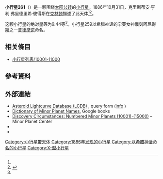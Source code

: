 {{Infobox planet
 | minorplanet     = yes
 | name            = [[261_Prymno|261 Prymno]]
 | background      = #D6D6D6
 | image = 
 | image_size      = 
 | caption         =
 | discovery_ref   =  <ref name="MPC-object" />
 | discoverer      = [[克里斯蒂安·亨利·弗里德里希·彼得斯|克里斯蒂安·亨利·弗里德里希·彼得斯]]
 | discovery_site  = [[克林顿|克林顿]]
 | discovered      = 1886年10月31日
 | mpc_name        = 261 Prymno
 | alt_names       = 261 Prymno
 | pronounced      = 
 | named_after     = <ref name="MPC-object" />
 | mp_category     = [[主帶小行星|主帶小行星]] <ref name="MPC-object" /><ref name="jpldata" />
 | orbit_ref       = <ref name="a">[http://ssd.jpl.nasa.gov/sbdb.cgi?sstr=261 261] {{Wayback|url=http://ssd.jpl.nasa.gov/sbdb.cgi?sstr=261 |date=20200803081001 }}，小行星數據庫瀏覽器（JPL Small-Body Database Browser）－[[美国国家航空航天局|美国国家航空航天局]]喷气推进实验室</ref>
 | epoch           = 2018-03-23.0（[[儒略日|JD]] 2458200.5）
 | uncertainty     = 0
 | observation_arc = 
 | aphelion = {{convert|2.540|AU|km|3|abbr=on|lk=out}}
 | perihelion      = {{convert|2.1239787|AU|km|3|abbr=on}}
 | semimajor       = 2.3317514
 | eccentricity    = 0.0891059
 | period          = 3.56[[儒略年|yr]]
 | mean_anomaly    = 202.01147[[度|°]]
 | mean_motion     = {{Deg2DMS|0.27680920|sup=ms}} / day
 | inclination     = 3.63577
 | asc_node        = 96.63318°
 | arg_peri        = 65.78224
 | mean_diameter   = 
 | rotation        = 
 | albedo          =
 | spectral_type   =
 | abs_magnitude   = 9.44<ref name="jpldata" />
}}
'''小行星261'''（{{lang-en|261 Prymno}}）是一颗围绕[[太阳|太阳]][[公转|公转]]的[[小行星|小行星]]。1886年10月31日，克里斯蒂安·亨利·弗里德里希·彼得斯在[[克林顿|克林顿]]描述了此天体<ref name="a" /><ref>{{cite news|title=小行星列表|url=http://cfa-www.harvard.edu/iau/lists/NumberedMPs.txt|accessdate=2018-10-19|newspaper=哈佛大学|archive-date=2008-05-17|archive-url=https://web.archive.org/web/20080517010638/http://cfa-www.harvard.edu/iau/lists/NumberedMPs.txt|dead-url=no}}</ref>。

这颗小行星的[[绝对星等|绝对星等]]为9.44等<ref name="a" />。小行星259以[[希腊神话|希腊神话]]的[[宁芙|宁芙]]女神[[俄刻阿尼得斯|俄刻阿尼得斯]]之一[[普律摩诺|普律摩诺]]命名。

== 相关條目 ==
*[[小行星列表/10001-11000|小行星列表/10001-11000]]

== 參考資料 ==
{{reflist|refs=

<ref name="jpldata">{{cite web
 |type         = 2018-01-26 last obs.
 |title        = JPL Small-Body Database Browser:261 Prymno-261 Prymno
 |url          = https://ssd.jpl.nasa.gov/sbdb.cgi?sstr=261
 |publisher    = [[Jet_Propulsion_Laboratory|Jet Propulsion Laboratory]]
 |accessdate   = 28 March 2018
 |archive-date = 2020-08-03
 |archive-url  = https://web.archive.org/web/20200803081001/https://ssd.jpl.nasa.gov/sbdb.cgi?sstr=261
 |dead-url     = no
}}</ref>

<ref name="MPC-object">{{cite web
  |title      = 261 Prymno
  |work      = Minor Planet Center
  |url      = https://www.minorplanetcenter.net/db_search/show_object?object_id=261
  |accessdate      = 28 March 2018
  |archive-date      = 2016-03-04
  |archive-url      = https://web.archive.org/web/20160304102942/http://www.minorplanetcenter.net/db_search/show_object?object_id=261
  |dead-url      = no
  }}</ref>

}}

==  外部連結 ==
* [http://www.minorplanet.info/PHP/lcdbsummaryquery.php Asteroid Lightcurve Database (LCDB)] {{Wayback|url=http://www.minorplanet.info/PHP/lcdbsummaryquery.php |date=20171210173955 }}, query form ([http://www.minorplanet.info/lightcurvedatabase.html info] {{Wayback|url=http://www.minorplanet.info/lightcurvedatabase.html |date=20171216050541 }})
* [https://books.google.com/books?id=aeAg1X7afOoC&pg Dictionary of Minor Planet Names], Google books
* [http://www.minorplanetcenter.net/iau/lists/NumberedMPs010001.html Discovery Circumstances: Numbered Minor Planets (10001)-(15000)] {{Wayback|url=http://www.minorplanetcenter.net/iau/lists/NumberedMPs010001.html |date=20180612162317 }} – Minor Planet Center
* {{AstDys|261}}
* {{JPL small body}}

{{Minor Planet Number|[[小行星260|小行星260]]|[[小行星262|小行星262]]}}
{{小天体}}

[[Category:小行星带天体|Category:小行星带天体]]
[[Category:1886年发现的小行星|Category:1886年发现的小行星]]
[[Category:以希腊神话命名的小行星|Category:以希腊神话命名的小行星]]
[[Category:X-型小行星|Category:X-型小行星]]